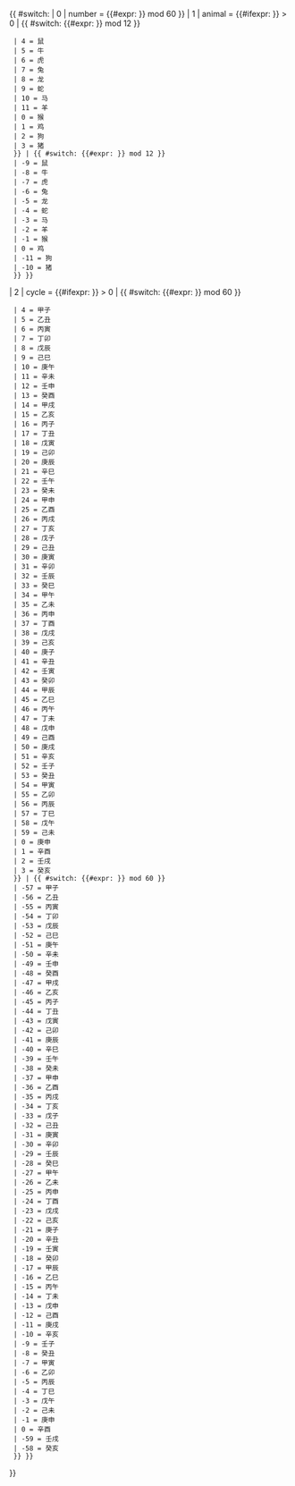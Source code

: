 {{ #switch: {{{2|number}}}
| 0
| number = {{#expr: {{{1|{{CURRENTYEAR}}}}} mod 60 }}
| 1
| animal = {{#ifexpr: {{{1|{{CURRENTYEAR}}}}} > 0 | {{ #switch: {{#expr: {{{1|{{CURRENTYEAR}}}}} mod 12 }}
  | 4 = 鼠
  | 5 = 牛
  | 6 = 虎
  | 7 = 兔
  | 8 = 龙
  | 9 = 蛇
  | 10 = 马
  | 11 = 羊
  | 0 = 猴
  | 1 = 鸡
  | 2 = 狗
  | 3 = 猪
  }} | {{ #switch: {{#expr: {{{1|{{CURRENTYEAR}}}}} mod 12 }}
  | -9 = 鼠
  | -8 = 牛
  | -7 = 虎
  | -6 = 兔
  | -5 = 龙
  | -4 = 蛇
  | -3 = 马
  | -2 = 羊
  | -1 = 猴
  | 0 = 鸡
  | -11 = 狗
  | -10 = 猪
  }} }}
| 2
| cycle = {{#ifexpr: {{{1|{{CURRENTYEAR}}}}} > 0 | {{ #switch: {{#expr: {{{1|{{CURRENTYEAR}}}}} mod 60 }}
  | 4 = 甲子
  | 5 = 乙丑
  | 6 = 丙寅
  | 7 = 丁卯
  | 8 = 戊辰
  | 9 = 己巳
  | 10 = 庚午
  | 11 = 辛未
  | 12 = 壬申
  | 13 = 癸酉
  | 14 = 甲戌
  | 15 = 乙亥
  | 16 = 丙子
  | 17 = 丁丑
  | 18 = 戊寅
  | 19 = 己卯
  | 20 = 庚辰
  | 21 = 辛巳
  | 22 = 壬午
  | 23 = 癸未
  | 24 = 甲申
  | 25 = 乙酉
  | 26 = 丙戌
  | 27 = 丁亥
  | 28 = 戊子
  | 29 = 己丑
  | 30 = 庚寅
  | 31 = 辛卯
  | 32 = 壬辰
  | 33 = 癸巳
  | 34 = 甲午
  | 35 = 乙未
  | 36 = 丙申
  | 37 = 丁酉
  | 38 = 戊戌
  | 39 = 己亥
  | 40 = 庚子
  | 41 = 辛丑
  | 42 = 壬寅
  | 43 = 癸卯
  | 44 = 甲辰
  | 45 = 乙巳
  | 46 = 丙午
  | 47 = 丁未
  | 48 = 戊申
  | 49 = 己酉
  | 50 = 庚戌
  | 51 = 辛亥
  | 52 = 壬子
  | 53 = 癸丑
  | 54 = 甲寅
  | 55 = 乙卯
  | 56 = 丙辰
  | 57 = 丁巳
  | 58 = 戊午
  | 59 = 己未
  | 0 = 庚申
  | 1 = 辛酉
  | 2 = 壬戌
  | 3 = 癸亥
  }} | {{ #switch: {{#expr: {{{1|{{CURRENTYEAR}}}}} mod 60 }}
  | -57 = 甲子
  | -56 = 乙丑
  | -55 = 丙寅
  | -54 = 丁卯
  | -53 = 戊辰
  | -52 = 己巳
  | -51 = 庚午
  | -50 = 辛未
  | -49 = 壬申
  | -48 = 癸酉
  | -47 = 甲戌
  | -46 = 乙亥
  | -45 = 丙子
  | -44 = 丁丑
  | -43 = 戊寅
  | -42 = 己卯
  | -41 = 庚辰
  | -40 = 辛巳
  | -39 = 壬午
  | -38 = 癸未
  | -37 = 甲申
  | -36 = 乙酉
  | -35 = 丙戌
  | -34 = 丁亥
  | -33 = 戊子
  | -32 = 己丑
  | -31 = 庚寅
  | -30 = 辛卯
  | -29 = 壬辰
  | -28 = 癸巳
  | -27 = 甲午
  | -26 = 乙未
  | -25 = 丙申
  | -24 = 丁酉
  | -23 = 戊戌
  | -22 = 己亥
  | -21 = 庚子
  | -20 = 辛丑
  | -19 = 壬寅
  | -18 = 癸卯
  | -17 = 甲辰
  | -16 = 乙巳
  | -15 = 丙午
  | -14 = 丁未
  | -13 = 戊申
  | -12 = 己酉
  | -11 = 庚戌
  | -10 = 辛亥
  | -9 = 壬子
  | -8 = 癸丑
  | -7 = 甲寅
  | -6 = 乙卯
  | -5 = 丙辰
  | -4 = 丁巳
  | -3 = 戊午
  | -2 = 己未
  | -1 = 庚申
  | 0 = 辛酉
  | -59 = 壬戌
  | -58 = 癸亥
  }} }}
}}<noinclude>{{Documentation}}</noinclude>